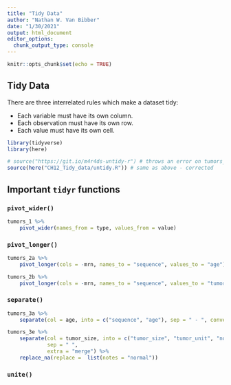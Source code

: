 ```yaml
---
title: "Tidy Data"
author: "Nathan W. Van Bibber"
date: "1/30/2021"
output: html_document
editor_options: 
  chunk_output_type: console
---
```


```r
knitr::opts_chunk$set(echo = TRUE)
```

## Tidy Data

There are three interrelated rules which make a dataset tidy:

* Each variable must have its own column.
* Each observation must have its own row.
* Each value must have its own cell.

```r
library(tidyverse)
library(here)
```

```r
# source("https://git.io/m4r4ds-untidy-r") # throws an error on tumors_4 (last line)
source(here("CH12_Tidy_data/untidy.R")) # same as above - corrected
```

## Important `tidyr` functions

### `pivot_wider()`
```r
tumors_1 %>% 
    pivot_wider(names_from = type, values_from = value)
```

### `pivot_longer()`
```r
tumors_2a %>% 
    pivot_longer(cols = -mrn, names_to = "sequence", values_to = "age")

tumors_2b %>% 
    pivot_longer(cols = -mrn, names_to = "sequence", values_to = "tumor_size")

```


### `separate()` 
```r
tumors_3a %>% 
    separate(col = age, into = c("sequence", "age"), sep = " - ", convert = TRUE)

tumors_3e %>% 
    separate(col = tumor_size, into = c("tumor_size", "tumor_unit", "notes"),
             sep = " ",
             extra = "merge") %>% 
    replace_na(replace =  list(notes = "normal"))
```


### `unite()`
```r

```

